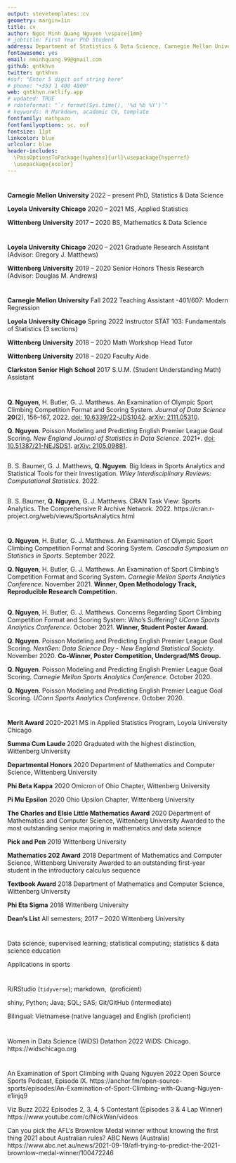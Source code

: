 ```yaml
---
output: stevetemplates::cv
geometry: margin=1in
title: cv
author: Ngoc Minh Quang Nguyen \vspace{1mm}
# jobtitle: First Year PhD Student
address: Department of Statistics & Data Science, Carnegie Mellon University
fontawesome: yes
email: nminhquang.99@gmail.com
github: qntkhvn
twitter: qntkhvn
#osf: "Enter 5 digit osf string here"
# phone: "+353 1 408 4800"
web: qntkhvn.netlify.app
# updated: TRUE
# rdateformat: "`r format(Sys.time(), '%d %b %Y')`"
# keywords: R Markdown, academic CV, template
fontfamily: mathpazo
fontfamilyoptions: sc, osf
fontsize: 11pt
linkcolor: blue
urlcolor: blue
header-includes:
  \PassOptionsToPackage{hyphens}{url}\usepackage{hyperref}
  \usepackage{xcolor}
---
```


\pagestyle{plain}

\vspace{4mm}

# \textcolor{red}{EDUCATION}

**Carnegie Mellon University**  \hfill 2022 -- present \newline
PhD, Statistics & Data Science

**Loyola University Chicago**  \hfill 2020 -- 2021 \newline
MS, Applied Statistics

**Wittenberg University**  \hfill 2017 -- 2020 \newline
BS, Mathematics & Data Science

\vspace{4mm}

# \textcolor{red}{RESEARCH EXPERIENCE}

**Loyola University Chicago**  \hfill 2020 -- 2021 \newline
Graduate Research Assistant (Advisor: Gregory J. Matthews)

**Wittenberg University**  \hfill 2019 -- 2020 \newline
Senior Honors Thesis Research (Advisor: Douglas M. Andrews)

\vspace{4mm}

# \textcolor{red}{ACADEMIC EXPERIENCE}

**Carnegie Mellon University**  \hfill Fall 2022 \newline
Teaching Assistant \newline
36-401/607: Modern Regression

**Loyola University Chicago**  \hfill Spring 2022 \newline
Instructor \newline
STAT 103: Fundamentals of Statistics (3 sections)

**Wittenberg University**  \hfill 2018 -- 2020 \newline
Math Workshop Head Tutor

**Wittenberg University**  \hfill 2018 -- 2020 \newline
Faculty Aide

**Clarkston Senior High School**  \hfill 2017 \newline
S.U.M. (Student Understanding Math) Assistant

\vspace{4mm}

# \textcolor{red}{PUBLICATIONS}

<!-- Authors (Q bold) -->
<!-- Title -->
<!-- Year -->
<!-- vol, pages, etc. -->
<!-- journal -->
<!-- doi/arxiv -->

## \textcolor{magenta}{\textbf{Journal Articles}}

**Q. Nguyen**, H. Butler, G. J. Matthews. 
An Examination of Olympic Sport Climbing Competition Format and Scoring System.
*Journal of Data Science* **20**(2), 156--167,
2022.
[doi: 10.6339/22-JDS1042](https://doi.org/10.6339/22-JDS1042).
[arXiv: 2111.05310](https://arxiv.org/abs/2111.05310).

**Q. Nguyen**. 
Poisson Modeling and Predicting English Premier League Goal Scoring.
*New England Journal of Statistics in Data Science*.
2021+.
[doi: 10.51387/21-NEJSDS1](https://doi.org/10.51387/21-NEJSDS1).
[arXiv: 2105.09881](https://arxiv.org/abs/2105.09881).

## \textcolor{magenta}{\textbf{Submitted}}

B. S. Baumer, G. J. Matthews, **Q. Nguyen**.
Big Ideas in Sports Analytics and Statistical Tools for their Investigation.
*Wiley Interdisciplinary Reviews: Computational Statistics*.
2022.

## \textcolor{magenta}{\textbf{Other}}

B. S. Baumer, **Q. Nguyen**, G. J. Matthews.
CRAN Task View: Sports Analytics.
The Comprehensive R Archive Network.
2022.
https://cran.r-project.org/web/views/SportsAnalytics.html

\vspace{4mm}

# \textcolor{red}{SELECTED PRESENTATIONS}

## \textcolor{magenta}{\textbf{Invited}}

**Q. Nguyen**, H. Butler, G. J. Matthews. 
An Examination of Olympic Sport Climbing Competition Format and Scoring System.
*Cascadia Symposium on Statistics in Sports*.
September 2022.

**Q. Nguyen**, H. Butler, G. J. Matthews. 
An Examination of Sport Climbing's Competition Format and Scoring System.
*Carnegie Mellon Sports Analytics Conference*.
November 2021.
**Winner, Open Methodology Track, Reproducible Research Competition.**

<!-- \vspace{2mm} -->

<!-- ## ## \textcolor{magenta}{\textbf{Contributed}} -->

## \textcolor{magenta}{\textbf{Posters}}

**Q. Nguyen**, H. Butler, G. J. Matthews. 
Concerns Regarding Sport Climbing Competition Format and Scoring System: Who's Suffering?
*UConn Sports Analytics Conference*.
October 2021.
**Winner, Student Poster Award.**

**Q. Nguyen**. 
Poisson Modeling and Predicting English Premier League Goal Scoring.
*NextGen: Data Science Day - New England Statistical Society*.
November 2020.
**Co-Winner, Poster Competition, Undergrad/MS Group.**

**Q. Nguyen**. 
Poisson Modeling and Predicting English Premier League Goal Scoring.
*Carnegie Mellon Sports Analytics Conference*.
October 2020.

**Q. Nguyen**. 
Poisson Modeling and Predicting English Premier League Goal Scoring.
*UConn Sports Analytics Conference*.
October 2020.

\vspace{4mm}

# \textcolor{red}{HONORS \& AWARDS}

**Merit Award** \hfill 2020-2021 \newline MS in Applied Statistics Program, Loyola University Chicago

**Summa Cum Laude** \hfill 2020 \newline
Graduated with the highest distinction, Wittenberg University

**Departmental Honors** \hfill 2020 \newline
Department of Mathematics and Computer Science, Wittenberg University

**Phi Beta Kappa** \hfill 2020 \newline
Omicron of Ohio Chapter, Wittenberg University

**Pi Mu Epsilon** \hfill 2020 \newline
Ohio Upsilon Chapter, Wittenberg University

**The Charles and Elsie Little Mathematics Award** \hfill 2020 \newline
Department of Mathematics and Computer Science, Wittenberg University \newline
Awarded to the most outstanding senior majoring in mathematics and data science

**Pick and Pen** \hfill 2019 \newline
Wittenberg University

**Mathematics 202 Award** \hfill 2018 \newline
Department of Mathematics and Computer Science, Wittenberg University \newline
Awarded to an outstanding first-year student in the introductory calculus sequence

**Textbook Award** \hfill 2018 \newline
Department of Mathematics and Computer Science, Wittenberg University

**Phi Eta Sigma** \hfill 2018 \newline
Wittenberg University

**Dean's List** \hfill  All semesters; 2017 -- 2020 \newline
Wittenberg University

\vspace{4mm}

# \textcolor{red}{RESEARCH INTERESTS}

Data science;
supervised learning;
statistical computing;
statistics & data science education

Applications in sports

\vspace{4mm}

# \textcolor{red}{SKILLS}

R/RStudio (`tidyverse`); markdown, \LaTeX \ (proficient)

shiny, Python; Java; SQL; SAS; Git/GitHub (intermediate)

Bilingual: Vietnamese (native language) and English (proficient)

\vspace{4mm}

# \textcolor{red}{MENTORING}

Women in Data Science (WiDS) Datathon \hfill 2022 \newline
WiDS: Chicago. https://widschicago.org

\vspace{4mm}

# \textcolor{red}{MEDIA}

<!-- jsm data art -->

An Examination of Sport Climbing with Quang Nguyen \hfill 2022 \newline
Open Source Sports Podcast,
Episode IX. \newline
https://anchor.fm/open-source-sports/episodes/An-Examination-of-Sport-Climbing-with-Quang-Nguyen-e1injq9

Viz Buzz \hfill 2022 \newline
Episodes 2, 3, 4, 5 Contestant (Episodes 3 & 4 Lap Winner) \newline
https://www.youtube.com/c/NickWan/videos

Can you pick the AFL's Brownlow Medal winner without knowing the first thing \hfill 2021 \newline about Australian rules? \newline
ABC News (Australia) \newline
https://www.abc.net.au/news/2021-09-19/afl-trying-to-predict-the-2021-brownlow-medal-winner/100472246

\vspace{4mm}

\hfill \textit{Last updated August 17, 2022}